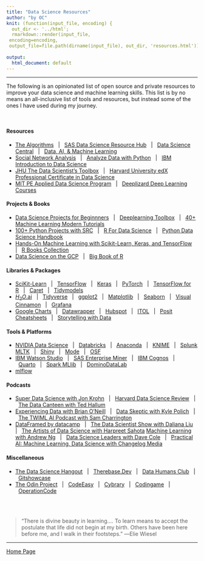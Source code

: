 ```yaml
---
title: "Data Science Resources"
author: "by OC"
knit: (function(input_file, encoding) {
  out_dir <- '../html';
  rmarkdown::render(input_file,
 encoding=encoding,
 output_file=file.path(dirname(input_file), out_dir, 'resources.html'))})
 
output:
  html_document: default
---
```

---

The following is an opinionated list of open source and private resources to improve your data science and machine learning skills. This list is by no means an all-inclusive list of tools and resources, but instead some of the ones I have used during my journey.

<br/>

#### Resources

-   [The Algorithms](https://the-algorithms.com)&nbsp;&nbsp; | &nbsp;&nbsp;[SAS Data Science Resource Hub](https://www.sas.com/en_us/training/academy-data-science/data-science-resources.html#data-scientist-learning-journey)&nbsp;&nbsp; | &nbsp;&nbsp;[Data Science Central](https://www.datasciencecentral.com/category/technical-topics/data-science/)&nbsp;&nbsp; | &nbsp;&nbsp;[Data, AI, & Machine Learning](https://sloanreview.mit.edu/topic/data-ai-machine-learning/)
-   [Social Network Analysis](https://www.kdnuggets.com/2015/06/top-30-social-network-analysis-visualization-tools.html)&nbsp;&nbsp; | &nbsp;&nbsp;[Analyze Data with Python](https://www.codecademy.com/learn/paths/analyze-data-with-python)&nbsp;&nbsp; | &nbsp;&nbsp;[IBM Introduction to Data Science](https://www.edx.org/course/intro-to-data-science?index=product&search_index=product&webview=false&campaign=Introduction+to+Data+Science&source=edX&product_category=course&placement_url=https%3A%2F%2Fwww.edx.org%2Flearn%2Fdata-analysis)
-   [JHU The Data Scientist's Toolbox](https://www.coursera.org/learn/data-scientists-tools)&nbsp;&nbsp; | &nbsp;&nbsp;[Harvard University edX Professional Certificate in Data Science](https://www.edx.org/professional-certificate/harvardx-data-science?index=product&search_index=product&webview=false&campaign=Data++Science&source=edX&product_category=professional-certificate&placement_url=https%3A%2F%2Fwww.edx.org%2Flearn%2Fdata-analysis)
-   [MIT PE Applied Data Science Program](https://professional-education-gl.mit.edu/mit-applied-data-science-course?&utm_source=google&utm_medium=search&utm_campaign=ADSB_Int_Search_Program_Broad_US-E_NewLP&adgroup_id=152133034790&campaign_id=20012657719&Keyword=data%20scientist%20program&placement=&utm_content=655818703904&utm_target=kwd-57785127948&gclid=CjwKCAjwscGjBhAXEiwAswQqNFgWeE1nquYWCBJV8r_WHNmkgvqUGVqmjMcVyufULcz24lIdp3U37xoC6gIQAvD_BwE)&nbsp;&nbsp; | &nbsp;&nbsp;[Deeplizard Deep Learning Courses](https://deeplizard.com)  

#### Projects & Books

-   [Data Science Projects for Beginnners](https://data-flair.training/blogs/data-science-projects-code/)&nbsp;&nbsp; | &nbsp;&nbsp;[Deeplearning Toolbox](https://www.mathworks.com/help/deeplearning/examples.html?s_tid=ans_recom_nba-get)&nbsp;&nbsp; | &nbsp;&nbsp;[40+ Machine Learning Modern Tutorials](https://www.datasciencecentral.com/40-tutorials-covering-all-aspects-of-machine-learning/)
-   [100+ Python Projects with SRC](https://thecleverprogrammer.com/2021/01/14/python-projects-with-source-code/)&nbsp;&nbsp; | &nbsp;&nbsp;[R For Data Science](https://r4ds.had.co.nz)&nbsp;&nbsp; | &nbsp;&nbsp;[Python Data Science Handbook](https://www.oreilly.com/library/view/python-data-science/9781491912126/)
-   [Hands-On Machine Learning with Scikit-Learn, Keras, and TensorFlow](https://www.oreilly.com/library/view/hands-on-machine-learning/9781492032632/)&nbsp;&nbsp; | &nbsp;&nbsp;[R Books Collection](https://www.rstudio.com/resources/books/)
-   [Data Science on the GCP](https://www.oreilly.com/library/view/data-science-on/9781491974551/)&nbsp;&nbsp; | &nbsp;&nbsp;[Big Book of R](https://www.bigbookofr.com)  

#### Libraries & Packages

-   [SciKit-Learn](https://scikit-learn.org/stable/)&nbsp;&nbsp; | &nbsp;&nbsp;[TensorFlow](https://www.tensorflow.org)&nbsp;&nbsp; | &nbsp;&nbsp;[Keras](https://keras.io/examples/)&nbsp;&nbsp; | &nbsp;&nbsp;[PyTorch](https://pytorch.org)&nbsp;&nbsp; | &nbsp;&nbsp;[TensorFlow for R](https://tensorflow.rstudio.com/?_gl=1*mehmyf*_ga*MTMyMDE5NzEyMi4xNjg1MDMwNzUx*_ga_2C0WZ1JHG0*MTY4NTE1Njk4My40LjEuMTY4NTE1NzMyMy4wLjAuMA..)&nbsp;&nbsp; | &nbsp;&nbsp;[Caret](https://topepo.github.io/caret/)&nbsp;&nbsp; | &nbsp;&nbsp;[Tidymodels](https://www.tidymodels.org)
-   [$H_2O$.ai](https://docs.h2o.ai/h2o/latest-stable/h2o-docs/faq/r.html)&nbsp;&nbsp; | &nbsp;&nbsp;[Tidyverse](https://www.tidyverse.org)&nbsp;&nbsp; | &nbsp;&nbsp;[ggplot2](https://exts.ggplot2.tidyverse.org/gallery/)&nbsp;&nbsp; | &nbsp;&nbsp;[Matplotlib](https://matplotlib.org/stable/index.html)&nbsp;&nbsp; | &nbsp;&nbsp;[Seaborn](https://jakevdp.github.io/PythonDataScienceHandbook/04.14-visualization-with-seaborn.html)&nbsp;&nbsp; | &nbsp;&nbsp;[Visual Cinnamon](https://www.visualcinnamon.com/portfolio/)&nbsp;&nbsp; | &nbsp;&nbsp;[Grafana](https://grafana.com/grafana/)
-   [Google Charts](https://developers.google.com/chart/interactive/docs/gallery)&nbsp;&nbsp; | &nbsp;&nbsp;[Datawrapper](https://www.datawrapper.de)&nbsp;&nbsp; | &nbsp;&nbsp;[Hubspot](https://www.hubspot.com/resources/tool?hubs_content=blog.hubspot.com%2Fmarketing%2Fcolor-combination-data-visualization&hubs_content-cta=null&hubs_post=blog.hubspot.com%2Fmarketing%2Fcolor-combination-data-visualization&hubs_post-cta=null&_ga=2.148478773.327330868.1685158662-882422425.1685158662)&nbsp;&nbsp; | &nbsp;&nbsp;[ITOL](https://itol.embl.de/index.shtml)&nbsp;&nbsp; | &nbsp;&nbsp;[Posit Cheatsheets](https://posit.co/resources/cheatsheets/)&nbsp;&nbsp; | &nbsp;&nbsp;[Storytelling with Data](https://www.storytellingwithdata.com)  

#### Tools & Platforms

-   [NVIDIA Data Science](https://www.nvidia.com/en-us/deep-learning-ai/software/rapids/)&nbsp;&nbsp; | &nbsp;&nbsp;[Databricks](https://www.databricks.com)&nbsp;&nbsp; | &nbsp;&nbsp;[Anaconda](https://www.anaconda.com/why-anaconda)&nbsp;&nbsp; | &nbsp;&nbsp;[KNIME](https://www.knime.com/knime-analytics-platform)&nbsp;&nbsp; | &nbsp;&nbsp;[Splunk MLTK](https://splunkbase.splunk.com/app/2890)&nbsp;&nbsp; | &nbsp;&nbsp;[Shiny](https://shiny.posit.co/?_gl=1*ndp1ah*_ga*MTMyMDE5NzEyMi4xNjg1MDMwNzUx*_ga_2C0WZ1JHG0*MTY4NTE1Njk4My40LjEuMTY4NTE1NzMxNi4wLjAuMA..)&nbsp;&nbsp; | &nbsp;&nbsp;[Mode](https://mode.com/platform/)&nbsp;&nbsp; | &nbsp;&nbsp;[OSF](https://osf.io)
-   [IBM Watson Studio](https://www.ibm.com/cloud/watson-studio)&nbsp;&nbsp; | &nbsp;&nbsp;[SAS Enterprise Miner](https://www.sas.com/en_us/software/enterprise-miner.html)&nbsp;&nbsp; | &nbsp;&nbsp;[IBM Cognos](https://www.ibm.com/products/cognos-analytics)&nbsp;&nbsp; | &nbsp;&nbsp;[Quarto](https://quarto.org)&nbsp;&nbsp; | &nbsp;&nbsp;[Spark MLlib](https://spark.apache.org)&nbsp;&nbsp; | &nbsp;&nbsp;[DominoDataLab](https://www.dominodatalab.com/solutions/data-scientists/)
-   [mlflow](https://mlflow.org)

#### Podcasts

-   [Super Data Science with Jon Krohn](https://podcasts.apple.com/us/podcast/super-data-science/id1163599059)&nbsp;&nbsp; | &nbsp;&nbsp;[Harvard Data Science Review](https://podcasts.apple.com/us/podcast/harvard-data-science-review-podcast/id1558728983)&nbsp;&nbsp; | &nbsp;&nbsp;[The Data Canteen with Ted Hallum](https://podcasts.apple.com/us/podcast/the-data-canteen/id1551751086)
-   [Experiencing Data with Brian O'Neill](https://podcasts.apple.com/us/podcast/experiencing-data-with-brian-t-oneill/id1444887095)&nbsp;&nbsp; | &nbsp;&nbsp;[Data Skeptic with Kyle Polich](https://podcasts.apple.com/us/podcast/data-skeptic/id890348705)&nbsp;&nbsp; | &nbsp;&nbsp;[The TWIML AI Podcast with Sam Charrington](https://podcasts.apple.com/us/podcast/the-twiml-ai-podcast-formerly-this-week-in-machine/id1116303051)
-   [DataFramed by datacamp](https://podcasts.apple.com/us/podcast/dataframed/id1336150688)&nbsp;&nbsp; | &nbsp;&nbsp;[The Data Scientist Show with Daliana Liu](https://podcasts.apple.com/us/podcast/the-data-scientist-show/id1584430381)&nbsp;&nbsp; | &nbsp;&nbsp;[The Artists of Data Science with Harpreet Sahota](https://podcasts.apple.com/us/podcast/the-artists-of-data-science/id1506968775)
[Machine Learning with Andrew Ng](https://podcasts.apple.com/us/podcast/machine-learning/id384233048)&nbsp;&nbsp; | &nbsp;&nbsp;[Data Science Leaders with Dave Cole](https://podcasts.apple.com/us/podcast/data-science-leaders/id1564587119)&nbsp;&nbsp; | &nbsp;&nbsp;[Practical AI: Machine Learning, Data Science with Changelog Media](https://podcasts.apple.com/us/podcast/practical-ai-machine-learning-data-science/id1406537385)  

#### Miscellaneous

-   [The Data Science Hangout](https://posit.co/data-science-hangout/)&nbsp;&nbsp; | &nbsp;&nbsp;[Therebase.Dev](https://www.therebase.dev)&nbsp;&nbsp; | &nbsp;&nbsp;[Data Humans Club](https://www.datahumans.club)&nbsp;&nbsp; | &nbsp;&nbsp;[Gitshowcase](https://www.gitshowcase.com/)
-   [The Odin Project](https://www.theodinproject.com/home)&nbsp;&nbsp; | &nbsp;&nbsp;[CodeEasy](https://codeeasy.io)&nbsp;&nbsp; | &nbsp;&nbsp;[Cybrary](https://www.cybrary.it/catalog/refined/)&nbsp;&nbsp; | &nbsp;&nbsp;[Codingame](https://www.codingame.com/start)&nbsp;&nbsp; | &nbsp;&nbsp;[OperationCode](https://operationcode.org/code_schools)  

<br/><br/>

>\“There is divine beauty in learning…. To learn means to accept the postulate that life did not begin at my birth. Others have been here before me, and I walk in their footsteps.\” \―Elie Wiesel



---
[Home Page](../index.html)